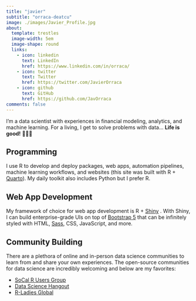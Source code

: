 ```yaml
---
title: "javier"
subtitle: "orraca-deatcu"
image: ./images/Javier_Profile.jpg
about:
  template: trestles
  image-width: 5em
  image-shape: round
  links:
    - icon: linkedin
      text: LinkedIn
      href: https://www.linkedin.com/in/orraca/
    - icon: twitter
      text: Twitter
      href: https://twitter.com/JavierOrraca
    - icon: github
      text: GitHub
      href: https://github.com/JavOrraca
comments: false
---
```


I'm a data scientist with experiences in financial modeling, analytics, and machine learning. For a living, I get to solve problems with data... **Life is good!** 🧑‍💻🚀

## Programming

I use R to develop and deploy packages, web apps, automation pipelines, machine learning workflows, and websites (this site was built with R + [Quarto](https://quarto.org/)). My daily toolkit also includes Python but I prefer R.

## Web App Development

My framework of choice for web app development is R + [Shiny](https://shiny.rstudio.com/) . With Shiny, I can build enterprise-grade UIs on top of [Bootstrap 5](https://getbootstrap.com/) that can be infinitely styled with HTML, [Sass](https://sass-lang.com/), CSS, JavaScript, and more.

## Community Building

There are a plethora of online and in-person data science communities to learn from and share your own experiences. The open-source communities for data science are incredibly welcoming and below are my favorites:

-   [SoCal R Users Group](https://www.meetup.com/socal-rug/ "SoCal RUG")
-   [Data Science Hangout](https://www.rstudio.com/data-science-hangout/live-calls/ "Data Science Hangout hosted by RStudio's Rachael Dempsey, Thursdays at 12pm ET")
-   [R-Ladies Global](https://rladies.org/)
